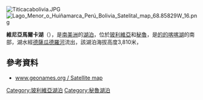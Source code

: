 [[Image:Titicacabolivia.JPG|thumb]]
[[Image:Lago_Menor_o_Huiñamarca_Perú_Bolivia_Satelital_map_68.85829W_16.png|thumb]]

'''維尼亞馬爾卡湖'''（{{lang-es|Wiñaymarca}}），是[[南美洲|南美洲]]的[[湖泊|湖泊]]，位於[[玻利維亞|玻利維亞]]和[[秘魯|秘魯]]，是[[的的喀喀湖|的的喀喀湖]]的南部，湖水經[[德薩瓜德羅河|德薩瓜德羅河]]流出，該湖泊海拔高度3,810米，

==參考資料==
* [http://www.geonames.org/maps/google_-16.333_-68.917.html www.geonames.org / Satellite map] {{Wayback|url=http://www.geonames.org/maps/google_-16.333_-68.917.html |date=20141029173026 }}

{{coord|16.3333|S|68.8333|W|source:kolossus-dewiki|display=title}}

{{Bolivia-geo-stub}}
{{peru-geo-stub}}
[[Category:玻利維亞湖泊|Category:玻利維亞湖泊]]
[[Category:秘魯湖泊|Category:秘魯湖泊]]